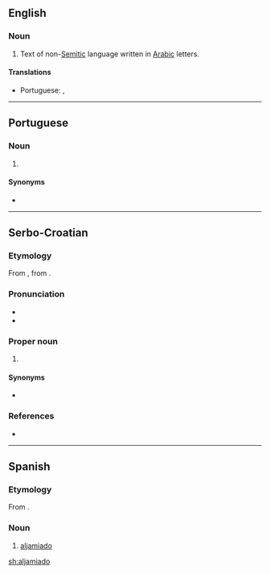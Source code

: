 ==English==
{{wikipedia|Aljamiado}}

===Noun===
{{en-noun|-}}

# Text of non-[[Semitic]] language written in [[Arabic]] letters.

====Translations====
{{trans-top|non-Semitic language written in Arabic letters}}
* Portuguese: {{t|pt|aljamia|f}}, {{t|pt|aljamiado|m}}
{{trans-mid}}
{{trans-bottom}}

----

==Portuguese==

===Noun===
{{pt-noun|m}}

# {{lb|pt|paleography}} {{l|en|aljamiado}} {{gloss|Iberian Romance languages written in Arabic}}

====Synonyms====
* {{l|pt|aljamia}}

----

==Serbo-Croatian==

===Etymology===
From {{etyl|es|sh}}, from {{etyl|ar|sh}}.

===Pronunciation===
* {{IPA|/aʎamiado/|lang=sh}}
* {{hyphenation|a|lja|mi|a|do|lang=sh}}

===Proper noun===
{{sh-proper-noun|g=m|head=aljamiado|r|аљамиадо|аљамиадо}}

# {{l|en|aljamiado}}

====Synonyms====
* {{l|sh|alhamiado}}

===References===
* {{R:sh:HJP|fFxvWw%3D%3D}}

----

==Spanish==

===Etymology===
From {{etyl|ar|es}} {{m|ar|عَجَمِيَّة}}.

===Noun===
{{es-noun|m}}

# [[#English|aljamiado]]

[[sh:aljamiado]]
